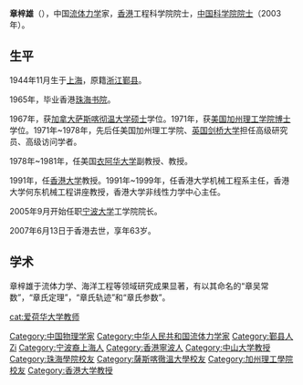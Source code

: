 {{Unreferenced|time=2021-03-09T02:29:08+00:00}}
'''章梓雄'''（{{bd|1944年|11月|2007年|6月13日}}），中国[[流体力学|流体力学]]家，[[香港|香港]]工程科学院院士，[[中国科学院|中国科学院]][[院士|院士]]（2003年）。 

== 生平 ==
1944年11月生于[[上海|上海]]，原籍[[浙江|浙江]][[鄞县|鄞县]]。

1965年，毕业香港[[珠海书院|珠海书院]]。

1967年，获[[加拿大|加拿大]][[萨斯喀彻温大学|萨斯喀彻温大学]][[硕士|硕士]]学位。1971年，获[[美国|美国]][[加州理工学院|加州理工学院]][[博士|博士]]学位。1971年~1978年，先后任美国加州理工学院、[[英国|英国]][[剑桥大学|剑桥大学]]担任高级研究员、高级访问学者。

1978年~1981年，任美国[[衣阿华大学|衣阿华大学]]副教授、教授。

1991年，任[[香港大学|香港大学]]教授。1991年~1999年，任香港大学机械工程系主任，香港大学何东机械工程讲座教授，香港大学非线性力学中心主任。

2005年9月开始任职[[宁波大学|宁波大学]]工学院院长。

2007年6月13日于香港去世，享年63岁。

== 学术 ==
章梓雄于流体力学、海洋工程等领域研究成果显著，有以其命名的“章吴常数”，“章氏定理”，“章氏轨迹”和“章氏参数”。

{{中国科学院技术科学部院士}}
{{Authority control}}
{{DEFAULTSORT:zhang zixiong}}
[[Category:中国物理学家|Category:中国物理学家]]
[[Category:中华人民共和国流体力学家|Category:中华人民共和国流体力学家]]
[[Category:鄞县人|Category:鄞县人]]
[[Category:鄞西高桥章氏|Zi]]
[[Category:宁波裔上海人|Category:宁波裔上海人]]
[[Category:香港寧波人|Category:香港寧波人]]
[[Category:中山大学教授|Category:中山大学教授]]
[[Category:珠海學院校友|Category:珠海學院校友]]
[[Category:薩斯喀徹溫大學校友|Category:薩斯喀徹溫大學校友]]
[[Category:加州理工學院校友|Category:加州理工學院校友]]
[[Category:香港大学教授|Category:香港大学教授]]
[[cat:爱荷华大学教师|cat:爱荷华大学教师]]